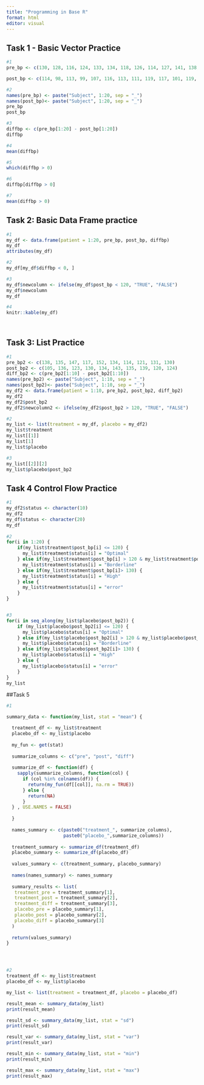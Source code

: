 ```yaml
---
title: "Programming in Base R"
format: html
editor: visual
---
```


## Task 1 - Basic Vector Practice
```r
#1
pre_bp <- c(130, 128, 116, 124, 133, 134, 118, 126, 114, 127, 141, 138, 128, 140, 137, 131, 120, 128, 139, 135)

post_bp <- c(114, 98, 113, 99, 107, 116, 113, 111, 119, 117, 101, 119, 130, 122, 106, 106, 124, 102, 117, 113)

#2
names(pre_bp) <- paste("Subject", 1:20, sep = "_")
names(post_bp)<- paste("Subject", 1:20, sep = "_")
pre_bp
post_bp

#3
diffbp <- c(pre_bp[1:20] - post_bp[1:20])
diffbp

#4
mean(diffbp)

#5
which(diffbp > 0)

#6
diffbp[diffbp > 0]

#7
mean(diffbp > 0)
```

## Task 2: Basic Data Frame practice

```r
#1
my_df <- data.frame(patient = 1:20, pre_bp, post_bp, diffbp)
my_df
attributes(my_df)

#2
my_df[my_df$diffbp < 0, ]

#3
my_df$newcolumn <- ifelse(my_df$post_bp < 120, "TRUE", "FALSE")
my_df$newcolumn
my_df

#4
knitr::kable(my_df)

  
``` 

## Task 3: List Practice
```r
#1
pre_bp2 <- c(138, 135, 147, 117, 152, 134, 114, 121, 131, 130)
post_bp2 <- c(105, 136, 123, 130, 134, 143, 135, 139, 120, 124)
diff_bp2 <- c(pre_bp2[1:10] - post_bp2[1:10])
names(pre_bp2) <- paste("Subject", 1:10, sep = "_")
names(post_bp2)<- paste("Subject", 1:10, sep = "_")
my_df2 <- data.frame(patient = 1:10, pre_bp2, post_bp2, diff_bp2)
my_df2
my_df2$post_bp2
my_df2$newcolumn2 <- ifelse(my_df2$post_bp2 > 120, "TRUE", "FALSE")

#2
my_list <- list(treatment = my_df, placebo = my_df2)
my_list$treatment
my_list[[1]]
my_list[1]
my_list$placebo

#3
my_list[[2]][2]
my_list$placebo$post_bp2
```

## Task 4 Control Flow Practice
```r
#1
my_df2$status <- character(10)
my_df2
my_df$status <- character(20)
my_df
    
#2
for(i in 1:20) {
    if(my_list$treatment$post_bp[i] <= 120) {
      my_list$treatment$status[i] = "Optimal" 
    } else if(my_list$treatment$post_bp[i] > 120 & my_list$treatment$post_bp[i] <= 130) {
      my_list$treatment$status[i] = "Borderline"
    } else if(my_list$treatment$post_bp[i]> 130) {
      my_list$treatment$status[i] = "High"
    } else {
      my_list$treatment$status[i] = "error"
    }
}


#3
for(i in seq_along(my_list$placebo$post_bp2)) {
    if (my_list$placebo$post_bp2[i] <= 120) {
      my_list$placebo$status[i] = "Optimal" 
    } else if(my_list$placebo$post_bp2[i] > 120 & my_list$placebo$post_bp2[i] <= 130) {
      my_list$placebo$status[i] = "Borderline"
    } else if(my_list$placebo$post_bp2[i]> 130) {
      my_list$placebo$status[i] = "High"
    } else {
      my_list$placebo$status[i] = "error"
    }
}
my_list
```

##Task 5
```r
#1

summary_data <- function(my_list, stat = "mean") {

  treatment_df <- my_list$treatment
  placebo_df <- my_list$placebo
  
  my_fun <- get(stat)
  
  summarize_columns <- c("pre", "post", "diff")
  
  summarize_df <- function(df) {
    sapply(summarize_columns, function(col) {
      if (col %in% colnames(df)) {
        return(my_fun(df[[col]], na.rm = TRUE))
      } else {
        return(NA)
      }
  } , USE.NAMES = FALSE)
  
  }
  
  names_summary <- c(paste0("treatment_", summarize_columns), 
                     paste0("placebo_",summarize_columns))
  
  treatment_summary <- summarize_df(treatment_df)
  placebo_summary <- summarize_df(placebo_df)
  
  values_summary <- c(treatment_summary, placebo_summary)
  
  names(names_summary) <- names_summary
  
  summary_results <- list(
   treatment_pre = treatment_summary[1],
   treatment_post = treatment_summary[2],
   treatment_diff = treatment_summary[3],
   placebo_pre = placebo_summary[1],
   placebo_post = placebo_summary[2],
   placebo_diff = placebo_summary[3]
  )
  
  return(values_summary)
}




#2
treatment_df <- my_list$treatment
placebo_df <- my_list$placebo

my_list <- list(treatment = treatment_df, placebo = placebo_df)

result_mean <- summary_data(my_list)
print(result_mean)

result_sd <- summary_data(my_list, stat = "sd")
print(result_sd)

result_var <- summary_data(my_list, stat = "var")
print(result_var)

result_min <- summary_data(my_list, stat = "min")
print(result_min)

result_max <- summary_data(my_list, stat = "max")
print(result_max)

```

